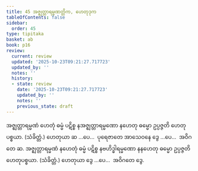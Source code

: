 ```yaml
---
title: 45 အဇ္ဈတ္တာရမ္မဏတ္တိက, ဟေတုဒုက
tableOfContents: false
sidebar:
  order: 45
type: tipitaka
basket: ab
book: p16
review:
  current: review
  updated: '2025-10-23T09:21:27.717723'
  updated_by: ''
  notes: ''
  history:
  - state: review
    date: '2025-10-23T09:21:27.717723'
    updated_by: ''
    notes: ''
    previous_state: draft
---
```



<ReviewStatus review={frontmatter.review} showDetails={true} />

<HypothesisAnnotation frontmatter={frontmatter} />

<DynamicBreadcrumb />

<Division number="87" book="p16" e="ch" v="40" p="271">

<Paragraph number="221" book="p16">
အဇ္ဈတ္တာရမ္မဏံ ဟေတုံ ဓမ္မံ ပဋိစ္စ နအဇ္ဈတ္တာရမ္မဏော နဟေတု ဓမ္မော ဥပ္ပဇ္ဇတိ ဟေတုပစ္စယာ. (သံခိတ္တံ.) ဟေတုယာ ဆ …ပေ…  ပုရေဇာတေ အာသေဝနေ ဒွေ …ပေ…  အဝိဂတေ ဆ.
</Paragraph>

<Paragraph number="222" book="p16">
အဇ္ဈတ္တာရမ္မဏံ နဟေတုံ ဓမ္မံ ပဋိစ္စ နဗဟိဒ္ဓါရမ္မဏော နနဟေတု ဓမ္မော ဥပ္ပဇ္ဇတိ ဟေတုပစ္စယာ. (သံခိတ္တံ.) ဟေတုယာ ဒွေ …ပေ…  အဝိဂတေ ဒွေ.
</Paragraph>
</Division>